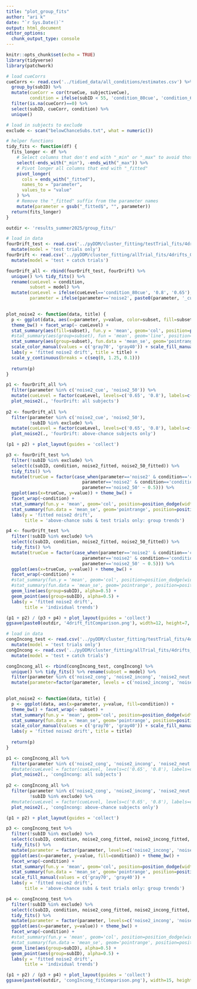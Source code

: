 ```yaml
---
title: "plot_group_fits"
author: "ari k"
date: "`r Sys.Date()`"
output: html_document
editor_options: 
  chunk_output_type: console
---
```


```r
knitr::opts_chunk$set(echo = TRUE)
library(tidyverse)
library(patchwork)
```

```r
# load cueCorrs
cueCorrs <- read.csv('../tidied_data/all_conditions/estimates.csv') %>%
  group_by(subID) %>%
  mutate(cueCorr = cor(trueCue, subjectiveCue),
         condition = ifelse(subID < 55, 'condition_80cue', 'condition_65cue')) %>%
  filter(is.na(cueCorr)==0) %>%
  select(subID, cueCorr, condition) %>%
  unique()

# load in subjects to exclude
exclude <- scan("belowChanceSubs.txt", what = numeric())

# helper functions
tidy_fits <- function(df) {
  fits_longer <- df %>%
    # Select columns that don't end with "_min" or "_max" to avoid those columns
    select(-ends_with("_min"), -ends_with("_max")) %>%
    # Pivot longer all columns that end with "_fitted"
    pivot_longer(
      cols = ends_with("_fitted"),
      names_to = "parameter",
      values_to = "value"
    ) %>%
    # Remove the "_fitted" suffix from the parameter names
    mutate(parameter = gsub("_fitted$", "", parameter))
  return(fits_longer)
}

outdir <- 'results_summer2025/group_fits/'
```

```r

# load in data
fourDrift_test <- read.csv('../pyDDM/cluster_fitting/testTrial_fits/4drifts_0ndt/results/fits.csv') %>% 
  mutate(model = 'test trials only')
fourDrift <- read.csv('../pyDDM/cluster_fitting/allTrial_fits/4drifts_0ndt/results/fits.csv') %>%
  mutate(model = 'test + catch trials')

fourDrift_all <- rbind(fourDrift_test, fourDrift) %>% 
  unique() %>% tidy_fits() %>%
  rename(cueLevel = condition,
         subset = model) %>%
  mutate(cueLevel = ifelse(cueLevel=='condition_80cue', '0.8', '0.65'),
         parameter = ifelse(parameter=='noise2', paste0(parameter, '_cue'), parameter))
  

plot_noise2 <- function(data, title) {
  p <- ggplot(data, aes(x=parameter, y=value, color=subset, fill=subset)) +
  theme_bw() + facet_wrap(~ cueLevel) +
  stat_summary(aes(fill=subset), fun.y = 'mean', geom='col', position=position_dodge(width=0.9)) +
  #stat_summary(aes(group=subset), fun = 'mean', geom='line', position=position_dodge(width=0.9)) +
  stat_summary(aes(group=subset), fun.data = 'mean_se', geom='pointrange', position=position_dodge(width=0.9), color='black') +
  scale_color_manual(values = c('gray70', 'gray40')) + scale_fill_manual(values = c('gray70', 'gray40')) +
  labs(y = 'fitted noise2 drift', title = title) +
  scale_y_continuous(breaks = c(seq(0, 1.25, 0.1)))
  
  return(p)
}

p1 <- fourDrift_all %>% 
  filter(parameter %in% c('noise2_cue', 'noise2_50')) %>%
  mutate(cueLevel = factor(cueLevel, levels=c('0.65', '0.8'), labels=c('cueLevel: 0.65', 'cueLevel: 0.8'))) %>% 
  plot_noise2(., 'fourDrift: all subjects') 
  
p2 <- fourDrift_all %>%
  filter(parameter %in% c('noise2_cue', 'noise2_50'),
         !subID %in% exclude) %>%
  mutate(cueLevel = factor(cueLevel, levels=c('0.65', '0.8'), labels=c('cueLevel: 0.65', 'cueLevel: 0.8'))) %>% 
  plot_noise2(., 'fourDrift: above-chance subjects only')

(p1 + p2) + plot_layout(guides = 'collect')

p3 <- fourDrift_test %>%
  filter(!subID %in% exclude) %>% 
  select(c(subID, condition, noise2_fitted, noise2_50_fitted)) %>%
  tidy_fits() %>%
  mutate(trueCue = factor(case_when(parameter=='noise2' & condition=='condition_80cue' ~ 0.8,
                             parameter=='noise2' & condition=='condition_65cue' ~ 0.65,
                             parameter=='noise2_50' ~ 0.5))) %>%
  ggplot(aes(x=trueCue, y=value)) + theme_bw() +
  facet_wrap(~condition) +
  stat_summary(fun.y = 'mean', geom='col', position=position_dodge(width=0.9)) +
  stat_summary(fun.data = 'mean_se', geom='pointrange', position=position_dodge(width=0.9), color='black') +
  labs(y = 'fitted noise2 drift',
       title = 'above-chance subs & test trials only: group trends')

p4 <- fourDrift_test %>%
  filter(!subID %in% exclude) %>% 
  select(c(subID, condition, noise2_fitted, noise2_50_fitted)) %>%
  tidy_fits() %>%
  mutate(trueCue = factor(case_when(parameter=='noise2' & condition=='condition_80cue' ~ 0.8,
                             parameter=='noise2' & condition=='condition_65cue' ~ 0.65,
                             parameter=='noise2_50' ~ 0.5))) %>%
  ggplot(aes(x=trueCue, y=value)) + theme_bw() +
  facet_wrap(~condition) +
  #stat_summary(fun.y = 'mean', geom='col', position=position_dodge(width=0.9)) +
  #stat_summary(fun.data = 'mean_se', geom='pointrange', position=position_dodge(width=0.9), color='black') +
  geom_line(aes(group=subID), alpha=0.5) +
  geom_point(aes(group=subID), alpha=0.5) +
  labs(y = 'fitted noise2 drift',
       title = 'individual trends')

(p1 + p2) / (p3 + p4) + plot_layout(guides = 'collect')
ggsave(paste0(outdir, '4drift_fitComparison.png'), width=12, height=7, dpi='retina')
```

```r

# load in data
congIncong_test <- read.csv('../pyDDM/cluster_fitting/testTrial_fits/4drifts_0ndt_congIncong/results/fits.csv') %>% 
  mutate(model = 'test trials only')
congIncong <- read.csv('../pyDDM/cluster_fitting/allTrial_fits/4drifts_0ndt_congIncong/results/fits.csv') %>%
  mutate(model = 'test + catch trials')

congIncong_all <- rbind(congIncong_test, congIncong) %>% 
  unique() %>% tidy_fits() %>% rename(subset = model) %>%
  filter(parameter %in% c('noise2_cong', 'noise2_incong', 'noise2_neut')) %>%
  mutate(parameter=factor(parameter, levels = c('noise2_incong', 'noise2_neut', 'noise2_cong')))
  

plot_noise2 <- function(data, title) {
  p <- ggplot(data, aes(x=parameter, y=value, fill=condition)) +
  theme_bw() + facet_wrap(~ subset) +
  stat_summary(fun.y = 'mean', geom='col', position=position_dodge(width=0.9)) +
  stat_summary(fun.data = 'mean_se', geom='pointrange', position=position_dodge(width=0.9), color='black') +
  scale_color_manual(values = c('gray70', 'gray40')) + scale_fill_manual(values = c('gray70', 'gray40')) +
  labs(y = 'fitted noise2 drift', title = title)
  
  return(p)
}

p1 <- congIncong_all %>% 
  filter(parameter %in% c('noise2_cong', 'noise2_incong', 'noise2_neut')) %>%
  #mutate(cueLevel = factor(cueLevel, levels=c('0.65', '0.8'), labels=c('cueLevel: 0.65', 'cueLevel: 0.8'))) %>% 
  plot_noise2(., 'congIncong: all subjects') 
  
p2 <- congIncong_all %>%
  filter(parameter %in% c('noise2_cong', 'noise2_incong', 'noise2_neut'),
         !subID %in% exclude) %>%
  #mutate(cueLevel = factor(cueLevel, levels=c('0.65', '0.8'), labels=c('cueLevel: 0.65', 'cueLevel: 0.8'))) %>% 
  plot_noise2(., 'congIncong: above-chance subjects only')

(p1 + p2) + plot_layout(guides = 'collect')

p3 <- congIncong_test %>%
  filter(!subID %in% exclude) %>% 
  select(c(subID, condition, noise2_cong_fitted, noise2_incong_fitted, noise2_neut_fitted)) %>%
  tidy_fits() %>%
  mutate(parameter = factor(parameter, levels=c('noise2_incong', 'noise2_neut', 'noise2_cong'))) %>%
  ggplot(aes(x=parameter, y=value, fill=condition)) + theme_bw() +
  facet_wrap(~condition) +
  stat_summary(fun.y = 'mean', geom='col', position=position_dodge(width=0.9)) +
  stat_summary(fun.data = 'mean_se', geom='pointrange', position=position_dodge(width=0.9), color='black') +
  scale_fill_manual(values = c('gray70', 'gray40')) +
  labs(y = 'fitted noise2 drift',
       title = 'above-chance subs & test trials only: group trends')

p4 <- congIncong_test %>%
  filter(!subID %in% exclude) %>% 
  select(c(subID, condition, noise2_cong_fitted, noise2_incong_fitted, noise2_neut_fitted)) %>%
  tidy_fits() %>%
  mutate(parameter = factor(parameter, levels=c('noise2_incong', 'noise2_neut', 'noise2_cong'))) %>%
  ggplot(aes(x=parameter, y=value)) + theme_bw() +
  facet_wrap(~condition) +
  #stat_summary(fun.y = 'mean', geom='col', position=position_dodge(width=0.9)) +
  #stat_summary(fun.data = 'mean_se', geom='pointrange', position=position_dodge(width=0.9), color='black') +
  geom_line(aes(group=subID), alpha=0.5) +
  geom_point(aes(group=subID), alpha=0.5) +
  labs(y = 'fitted noise2 drift',
       title = 'individual trends')

(p1 + p2) / (p3 + p4) + plot_layout(guides = 'collect')
ggsave(paste0(outdir, 'congIncong_fitComparison.png'), width=15, height=7, dpi='retina')

```